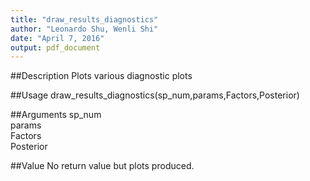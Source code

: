 ```yaml
---
title: "draw_results_diagnostics"
author: "Leonardo Shu, Wenli Shi"
date: "April 7, 2016"
output: pdf_document
---
```


##Description
Plots various diagnostic plots

##Usage
draw_results_diagnostics(sp_num,params,Factors,Posterior)

##Arguments
sp_num\
params\
Factors\
Posterior

##Value
No return value but plots produced.